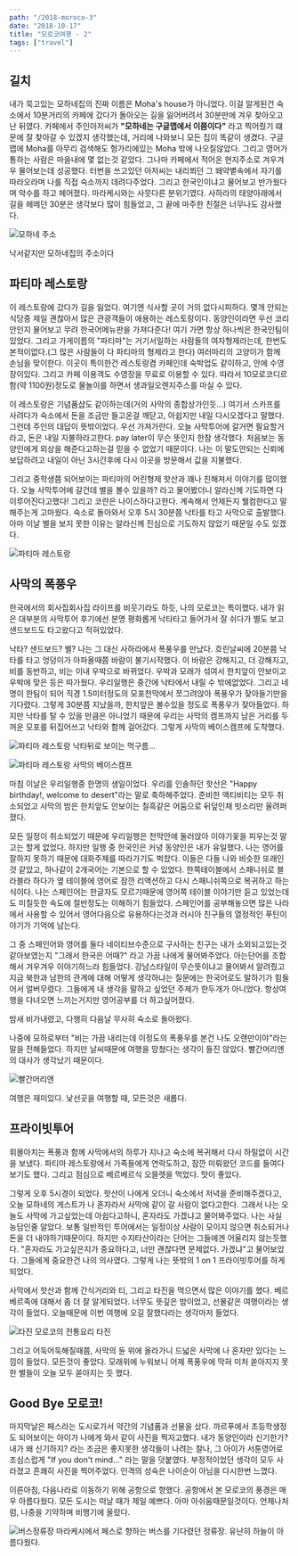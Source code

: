```yaml
---
path: "/2018-moroco-3"
date: "2018-10-17"
title: "모로코여행 - 2"
tags: ["travel"]
---
```



## 길치

내가 묵고있는 모하네집의 진짜 이름은 Moha's house가 아니었다. 이걸 알게된건 숙소에서 10분거리의 카페에 갔다가 돌아오는 길을 잃어버려서 30분만에 겨우 찾아오고 난 뒤였다. 카페에서 주인아저씨가 **"모하네는 구글맵에서 이쯤이다"** 라고 찍어줬기 떄문에 잘 찾아갈 수 있겠지 생각했는데, 거리에 나와보니 모든 집이 똑같이 생겼다. 구글맵에 Moha를 아무리 검색해도 헝가리에있는 Moha 밖에 나오질않았다. 그리고 영어가 통하는 사람은 마을내에 몇 없는것 같았다. 그나마 카페에서 적어온 현지주소로 겨우겨우 물어보는데 성공했다. 터번을 쓰고있던 아저씨는 내리쬐던 그 뙈약볕속에서 자기를 따라오라며 나를 직접 숙소까지 데려다주었다. 그리고 한국인이냐고 물어보고 반가웠다며 악수를 하고 헤어졌다. 마라케시와는 사뭇다른 분위기였다. 사하라의 태양아래에서 길을 헤메던 30분은 생각보다 많이 힘들었고, 그 끝에 마주한 친절은 너무나도 감사했다.

![모하네 주소](../images/travel/IMG_3165.jpg)

낙서같지만 모하네집의 주소이다

## 파티마 레스토랑

이 레스토랑에 갔다가 길을 잃었다. 여기엔 식사할 곳이 거의 없다시피하다. 몇개 안되는 식당중 제일 괜찮아서 많은 관광객들이 애용하는 레스토랑이다. 동양인이라면 우선 코리안인지 물어보고 무려 한국어메뉴판을 가져다준다! 여기 가면 항상 하나씩은 한국인팀이 있었다. 그리고 가게이름의 "파티마"는 거기서일하는 사람들의 여자형제라는데, 한번도 본적이없다.(그 많은 사람들이 다 파티마의 형제라고 한다) 여러마리의 고양이가 함께 손님을 맞이한다. 이곳이 특이한건 레스토랑겸 카페인데 숙박업도 같이하고, 안에 수영장이있다. 그리고 카페 이용객도 수영장을 무료로 이용할 수 있다. 따라서 10모로코디르함(약 1100원)정도로 물놀이를 하면서 생과일오렌지주스를 마실 수 있다.

이 레스토랑은 기념품샵도 같이하는데(거의 사막의 종합상가인듯...) 여기서 스카프를 사려다가 숙소에서 돈을 조금만 들고온걸 깨닫고, 아쉽지만 내일 다시오겠다고 말했다. 그런데 주인의 대답이 뜻밖이었다. 우선 가져가란다. 오늘 사막투어에 갈거면 필요할거라고, 돈은 내일 지불하라고한다. pay later이 무슨 뜻인지 한참 생각했다. 처음보는 동양인에게 외상을 해준다고하는걸 믿을 수 없었기 때문이다. 나는 이 말도안되는 신뢰에 보답하려고 내일이 아닌 3시간후에 다시 이곳을 방문해서 값을 지불했다.

그리고 중학생쯤 되어보이는 파티마의 어린형제 핫산과 꽤나 친해져서 이야기를 많이했다. 오늘 사막투어에 갈건데 별을 볼수 있을까? 라고 물어봤더니 알라신께 기도하면 다 이루어진다고했다! 그리고 코란은 나이스하다고한다. 계속해서 언제든지 웰컴한다고 말해주는게 고마웠다. 숙소로 돌아와서 오후 5시 30분쯤 낙타를 타고 사막으로 출발했다. 아마 이날 별을 보지 못한 이유는 알라신께 진심으로 기도하지 않았기 때문일 수도 있겠다.

![파티마 레스토랑](../images/travel/IMG_3174.jpg)


## 사막의 폭풍우

한국에서의 회사집회사집 라이프를 비웃기라도 하듯, 나의 모로코는 특이했다. 내가 읽은 대부분의 사막투어 후기에선 분명 평화롭게 낙타타고 들어가서 잘 쉬다가 별도 보고 샌드보드도 타고왔다고 적혀있었다.

낙타? 샌드보드? 별? 나는 그 대신 사하라에서 폭풍우를 만났다.
흐린날씨에 20분쯤 낙타를 타고 엉덩이가 아파올때쯤 바람이 불기시작했다. 이 바람은 강해지고, 더 강해지고, 비를 동반하고, 비는 이내 우박으로 바뀌었다. 우박과 모래가 섞여서 한치앞이 안보이고 우박에 맞은 등은 따가웠다. 우리일행은 중간에 낙타에서 내릴 수 밖에없었다. 그리고 네명이 한팀이 되어 직경 1.5미터정도의 모포천막에서 쪼그려앉아 폭풍우가 잦아들기만을 기다렸다. 그렇게 30분쯤 지났을까, 한치앞은 볼수있을 정도로 폭풍우가 잦아들었다. 하지만 낙타를 탈 수 있을 만큼은 아니었기 때문에 우리는 사막의 캠프까지 남은 거리를 두꺼운 모포를 뒤집어쓰고 낙타와 함께 걸어갔다. 그렇게 사막의 베이스캠프에 도착했다. 

![파티마 레스토랑](../images/travel/IMG_3177.jpg)
낙타뒤로 보이는 먹구름...

![파티마 레스토랑](../images/travel/IMG_3282.jpg)
사막의 베이스캠프

마침 이날은 우리일행중 한명의 생일이었다. 우리를 인솔하던 핫산은 "Happy birthday!, welcome to desert"라는 말로 축하해주었다. 준비한 액티비티는 모두 취소되었고 사막의 밤은 한치앞도 안보이는 칠흑같은 어둠으로 뒤덮인채 빗소리만 울려퍼졌다.

모든 일정이 취소되었기 때문에 우리일행은 천막안에 둘러앉아 이야기꽃을 피우는것 말고는 할게 없었다. 하지만 일행 중 한국인은 커녕 동양인은 내가 유일했다. 나는 영어를 잘하지 못하기 때문에 대화주제를 따라가기도 벅찼다. 이들은 다들 나와 비슷한 또래인것 같았고, 하나같이 2개국어는 기본으로 할 수 있었다. 한쪽테이블에서 스패니쉬로 블라블라 하다가 옆 테이블에 영어로 잠깐 리액션하고 다시 스패니쉬쪽으로 복귀하고 하는식이다. 나는 스페인어는 한글자도 모르기때문에 영어쪽 테이블 이야기만 듣고 있었는데도 미칠듯한 속도에 절반정도는 이해하기 힘들었다. 스페인어를 공부해놓으면 많은 나라에서 사용할 수 있어서 영어다음으로 유용하다는것과 러시아 친구들의 열정적인 푸틴이야기가 기억에 남는다. 

그 중 스페인어와 영어를 둘다 네이티브수준으로 구사하는 친구는 내가 소외되고있는것 같아보였는지 "그래서 한국은 어때?" 라고 가끔 나에게 물어봐주었다. 아는단어를 조합해서 겨우겨우 이야기하느라 힘들었다. 강남스타일이 무슨뜻이냐고 물어봐서 알려줬고 지금 북한과 남한의 관계에 대해 어떻게 생각하냐는 질문에는 한국어로도 말하기가 힘들어서 얼버무렸다. 그들에게 내 생각을 말하고 싶었던 주제가 한두개가 아니었다. 항상여행을 다녀오면 느끼는거지만 영어공부를 더 하고싶어졌다.

밤새 비가내렸고, 다행히 다음날 무사히 숙소로 돌아왔다. 

나중에 모하로부터 "비는 가끔 내리는데 이정도의 폭풍우를 본건 나도 오랜만이야"라는 말을 전해들었다. 하지만 날씨때문에 여행을 망쳤다는 생각이 들진 않았다. 빨간머리앤의 대사가 생각났기 때문이다.

![빨간머리앤](../images/travel/n.jpg)

여행은 재미있다. 
낯선곳을 여행할 때, 모든것은 새롭다.

## 프라이빗투어

휘몰아치는 폭풍과 함께 사막에서의 하루가 지나고 숙소에 복귀해서 다시 하릴없이 시간을 보냈다. 파티마 레스토랑에서 가족들에게 연락도하고, 잠깐 미뤄왔던 코드를 들여다보기도 했다. 그리고 점심으로 베르베르식 오믈렛을 먹었다. 맛이 좋았다.

그렇게 오후 5시경이 되었다. 핫산이 나에게 오더니 숙소에서 저녁을 준비해주겠다고, 오늘 모하네의 게스트가 나 혼자라서 사막에 같이 갈 사람이 없다고한다. 그래서 나는 오늘도 사막에 가고싶었는데 아쉽다고하니, 혼자라도 가겠냐고 물어봐주었다. 나는 사실 농담인줄 알았다. 보통 일반적인 투어에서는 일정이상 사람이 모이지 않으면 취소되거나 돈을 더 내야하기때문이다. 하지만 수지타산이라는 단어는 그들에겐 어울리지 않는듯했다. "혼자라도 가고싶은지가 중요하다고, 너만 괜찮다면 문제없다. 가겠냐"고 물어보았다. 그들에게 중요한건 나의 의사였다. 그렇게 나는 뜻밖의 1 on 1 프라이빗투어를 하게되었다. 


사막에서 핫산과 함께 간식거리와 티, 그리고 타진을 먹으면서 많은 이야기를 했다. 베르베르족에 대해서 좀 더 잘 알게되었다. 너무도 뜻깊은 밤이었고, 선물같은 여행이라는 생각이 들었다. 오늘때문에 이번 여행에 오길 잘했다라는 생각마저 들었다.

![타진](../images/travel/IMG_3240.jpg)
모로코의 전통요리 타진

그리고 어둑어둑해질때쯤, 사막의 듄 위에 올라가니 드넓은 사막에 나 혼자만 있다는 느낌이 들었다. 모든것이 좋았다. 
모래위에 누워보니 어제 폭풍우에 막혀 미처 쏟아지지 못한 별들이 오늘 모두 쏟아지는 듯 했다.

## Good Bye 모로코!

마지막날은 페스라는 도시로가서 약간의 기념품과 선물을 샀다. 까르푸에서 초등학생정도 되어보이는 아이가 나에게 와서 같이 사진을 찍자고했다. 내가 동양인이라 신기한가? 내가 왜 신기하지? 라는 조금은 좋지못한 생각들이 나려는 찰나, 그 아이가 서툰영어로 조심스럽게 "If you don't mind..." 라는 말을 덧붙였다. 부정적이었던 생각이 모두 사라졌고 흔쾌히 사진을 찍어주었다. 인격의 성숙은 나이순이 아님을 다시한번 느꼈다.

이른아침, 다음나라로 이동하기 위해 공항으로 향했다. 공항에서 본 모로코의 풍경은 매우 아름다웠다. 모든 도시는 떠날 때가 제일 예쁘다. 아마 아쉬움때문일것이다. 언제나처럼, 나중을 기약하며 비행기에 올랐다.

![버스정류장](../images/travel/IMG_3289.jpg)
마라케시에서 페스로 향하는 버스를 기다렸던 정류장. 유난히 하늘이 아름다웠다.